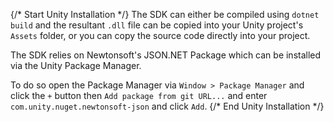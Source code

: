 {/* Start Unity Installation */}
The SDK can either be compiled using `dotnet build` and the resultant `.dll` file can be copied into your Unity project's `Assets` folder, or you can copy the source code directly into your project.

The SDK relies on Newtonsoft's JSON.NET Package which can be installed via the Unity Package Manager.

To do so open the Package Manager via `Window > Package Manager` and click the `+` button then `Add package from git URL...` and enter `com.unity.nuget.newtonsoft-json` and click `Add`.
{/* End Unity Installation */}
